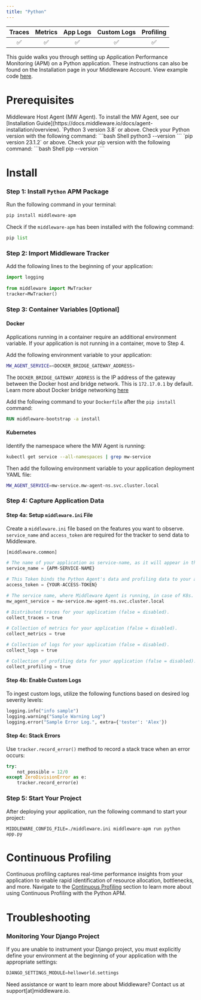 ```yaml
---
title: "Python"
---
```

<a target="_blank" href="https://pypi.org/project/middleware-apm/">
    <span style={{
        background: "url(https://img.shields.io/pypi/v/middleware-apm) no-repeat",
        width: "125px",
        height: "20px",
        display: "inline-block",
    }}/>
</a>

| Traces | Metrics | App Logs | Custom Logs | Profiling |
| :----: | :-----: | :------: | :---------: | :-------: |
| ✅ | ✅ | ✅ | ✅ | ✅ |

This guide walks you through setting up Application Performance Monitoring (APM) on a Python application. These instructions can also be found on the Installation page in your Middleware Account. View example code [here](https://github.com/middleware-labs/demo-apm/tree/master/python).


# Prerequisites

<Steps>

  <Step title="MW Host Agent">
   Middleware Host Agent (MW Agent). To install the MW Agent, see our [Installation Guide](https://docs.middleware.io/docs/agent-installation/overview). 
  
  </Step>

  <Step title="Python Version">
   `Python 3 version 3.8` or above. Check your Python version with the following command:
    ```bash Shell
    python3 --version
    ```
  </Step>

  <Step title="Pip Version">
    `pip version 23.1.2` or above. Check your pip version with the following command:
    ```bash Shell
    pip --version
    ```  
  </Step>

</Steps>



# Install

### Step 1: Install `Python` APM Package

Run the following command in your terminal:

```python Shell
pip install middleware-apm
```

Check if the `middleware-apm` has been installed with the following command:
```python Shell
pip list
```

### Step 2: Import Middleware Tracker

Add the following lines to the beginning of your application:

```python Python 3
import logging 
 
from middleware import MwTracker
tracker=MwTracker()
```

### Step 3: Container Variables [Optional]

#### Docker

Applications running in a container require an additional environment variable. If your application is not running in a container, move to Step 4. 


Add the following environment variable to your application:
```bash Shell
MW_AGENT_SERVICE=<DOCKER_BRIDGE_GATEWAY_ADDRESS>
```

<Note> The `DOCKER_BRIDGE_GATEWAY_ADDRESS` is the IP address of the gateway between the Docker host and bridge network. This is `172.17.0.1` by default. 
Learn more about Docker bridge networking [here](https://docs.docker.com/network/network-tutorial-standalone/) </Note>

Add the following command to your `Dockerfile` after the `pip install` command:
```Dockerfile Dockerfile
RUN middleware-bootstrap -a install
```

#### Kubernetes
Identify the namespace where the MW Agent is running:

```bash Shell
kubectl get service --all-namespaces | grep mw-service
```

Then add the following environment variable to your application deployment YAML file:
```bash Shell
MW_AGENT_SERVICE=mw-service.mw-agent-ns.svc.cluster.local
```

### Step 4: Capture Application Data

#### Step 4a: Setup `middleware.ini` File

Create a `middleware.ini` file based on the features you want to observe. `service_name` and `access_token` are required for the tracker to send data to Middleware.

```python .ini
[middleware.common]

# The name of your application as service-name, as it will appear in the UI to filter out your data.
service_name = {APM-SERVICE-NAME}

# This Token binds the Python Agent's data and profiling data to your account.
access_token = {YOUR-ACCESS-TOKEN}

# The service name, where Middleware Agent is running, in case of K8s.
mw_agent_service = mw-service.mw-agent-ns.svc.cluster.local

# Distributed traces for your application (false = disabled).
collect_traces = true

# Collection of metrics for your application (false = disabled).
collect_metrics = true

# Collection of logs for your application (false = disabled).
collect_logs = true

# Collection of profiling data for your application (false = disabled).
collect_profiling = true
```

#### Step 4b: Enable Custom Logs

To ingest custom logs, utilize the following functions based on desired log severity levels:

```python Python 3
logging.info("info sample")
logging.warning("Sample Warning Log") 
logging.error("Sample Error Log.", extra={'tester': 'Alex'})
```

#### Step 4c: Stack Errors
         
Use `tracker.record_error()` method to record a stack trace when an error occurs:

```python Python 3
try:
    not_possible = 12/0
except ZeroDivisionError as e:
    tracker.record_error(e)
```

### Step 5: Start Your Project

After deploying your application, run the following command to start your project:

```shell Shell
MIDDLEWARE_CONFIG_FILE=./middleware.ini middleware-apm run python app.py
```

# Continuous Profiling

Continuous profiling captures real-time performance insights from your application to enable rapid identification of resource allocation, bottlenecks, and more. Navigate to the [Continuous Profiling](https://docs.middleware.io/workflow/profiling#continuous-profiling) section to learn more about using Continuous Profiling with the Python APM.     

# Troubleshooting

### Monitoring Your Django Project

If you are unable to instrument your Django project, you must explicitly define your environment at the beginning of your application with the appropriate settings:

```python Python 3
DJANGO_SETTINGS_MODULE=helloworld.settings
```
<Note> Need assistance or want to learn more about Middleware? Contact us at support[at]middleware.io. </Note>

